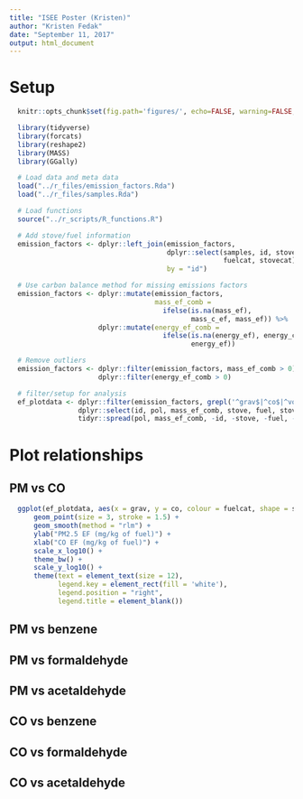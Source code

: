 ```yaml
---
title: "ISEE Poster (Kristen)"
author: "Kristen Fedak"
date: "September 11, 2017"
output: html_document
---
```


# Setup

```r
  knitr::opts_chunk$set(fig.path='figures/', echo=FALSE, warning=FALSE, message=FALSE, cache=FALSE)
```

```r
  library(tidyverse)
  library(forcats)
  library(reshape2)
  library(MASS)
  library(GGally)
```

```r
  # Load data and meta data
  load("../r_files/emission_factors.Rda")
  load("../r_files/samples.Rda")
```

```r
  # Load functions
  source("../r_scripts/R_functions.R")
```

```r
  # Add stove/fuel information
  emission_factors <- dplyr::left_join(emission_factors, 
                                       dplyr::select(samples, id, stove, fuel,
                                                     fuelcat, stovecat),
                                       by = "id")
```

```r
  # Use carbon balance method for missing emissions factors
  emission_factors <- dplyr::mutate(emission_factors, 
                                    mass_ef_comb = 
                                      ifelse(is.na(mass_ef),
                                             mass_c_ef, mass_ef)) %>%
                      dplyr::mutate(energy_ef_comb =
                                      ifelse(is.na(energy_ef), energy_c_ef,
                                             energy_ef))
```

```r
  # Remove outliers
  emission_factors <- dplyr::filter(emission_factors, mass_ef_comb > 0) %>%
                      dplyr::filter(energy_ef_comb > 0)
```

```r
  # filter/setup for analysis
  ef_plotdata <- dplyr::filter(emission_factors, grepl('^grav$|^co$|^voc_benzene$|^voc_toluene$|^formaldehyde$|^acetaldehyde$', pol)) %>%
                 dplyr::select(id, pol, mass_ef_comb, stove, fuel, stovecat, fuelcat) %>%
                 tidyr::spread(pol, mass_ef_comb, -id, -stove, -fuel, -stovecat, -fuelcat) 
```


# Plot relationships 

## PM vs CO
```r

  ggplot(ef_plotdata, aes(x = grav, y = co, colour = fuelcat, shape = stove)) + 
      geom_point(size = 3, stroke = 1.5) +
      geom_smooth(method = "rlm") +
      ylab("PM2.5 EF (mg/kg of fuel)") +
      xlab("CO EF (mg/kg of fuel)") +
      scale_x_log10() +
      theme_bw() +
      scale_y_log10() +
      theme(text = element_text(size = 12),
            legend.key = element_rect(fill = 'white'),
            legend.position = "right",
            legend.title = element_blank())

```

## PM vs benzene

## PM vs formaldehyde

## PM vs acetaldehyde

## CO vs benzene

## CO vs formaldehyde

## CO vs acetaldehyde


